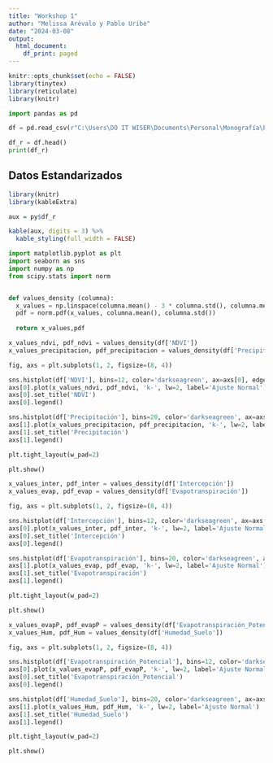 ```yaml
---
title: "Workshop 1"
author: "Melissa Arévalo y Pablo Uribe"
date: "2024-03-08"
output:
  html_document:
    df_print: paged
---
```


```r
knitr::opts_chunk$set(echo = FALSE)
library(tinytex)
library(reticulate)
library(knitr)
```

```python
import pandas as pd

df = pd.read_csv(r"C:\Users\DO IT WISER\Documents\Personal\Monografía\Procesamiento R\processed_data.csv")

df_r = df.head()
print(df_r)
```

## Datos Estandarizados

```r

library(knitr)
library(kableExtra)

aux = py$df_r

kable(aux, digits = 3) %>%
  kable_styling(full_width = FALSE)
```

```python

import matplotlib.pyplot as plt
import seaborn as sns
import numpy as np
from scipy.stats import norm


def values_density (columna):
  x_values = np.linspace(columna.mean() - 3 * columna.std(), columna.mean() + 3 * columna.std(), 100)
  pdf = norm.pdf(x_values, columna.mean(), columna.std())
  
  return x_values,pdf

x_values_ndvi, pdf_ndvi = values_density(df['NDVI'])
x_values_precipitacion, pdf_precipitacion = values_density(df['Precipitación'])

fig, axs = plt.subplots(1, 2, figsize=(8, 4))

sns.histplot(df['NDVI'], bins=12, color='darkseagreen', ax=axs[0], edgecolor='black', alpha=0.7)
axs[0].plot(x_values_ndvi, pdf_ndvi, 'k-', lw=2, label='Ajuste Normal')
axs[0].set_title('NDVI')
axs[0].legend() 

sns.histplot(df['Precipitación'], bins=20, color='darkseagreen', ax=axs[1], edgecolor='black', alpha=0.7)
axs[1].plot(x_values_precipitacion, pdf_precipitacion, 'k-', lw=2, label='Ajuste Normal')
axs[1].set_title('Precipitación')
axs[1].legend()  

plt.tight_layout(w_pad=2)

plt.show()

```

```python
x_values_inter, pdf_inter = values_density(df['Intercepción'])
x_values_evap, pdf_evap = values_density(df['Evapotranspiración'])

fig, axs = plt.subplots(1, 2, figsize=(8, 4))

sns.histplot(df['Intercepción'], bins=12, color='darkseagreen', ax=axs[0], edgecolor='black', alpha=0.7)
axs[0].plot(x_values_inter, pdf_inter, 'k-', lw=2, label='Ajuste Normal')
axs[0].set_title('Intercepción')
axs[0].legend() 

sns.histplot(df['Evapotranspiración'], bins=20, color='darkseagreen', ax=axs[1], edgecolor='black', alpha=0.7)
axs[1].plot(x_values_evap, pdf_evap, 'k-', lw=2, label='Ajuste Normal')
axs[1].set_title('Evapotranspiración')
axs[1].legend()  

plt.tight_layout(w_pad=2)

plt.show()

```

```python
x_values_evapP, pdf_evapP = values_density(df['Evapotranspiración_Potencial'])
x_values_Hum, pdf_Hum = values_density(df['Humedad_Suelo'])

fig, axs = plt.subplots(1, 2, figsize=(8, 4))

sns.histplot(df['Evapotranspiración_Potencial'], bins=12, color='darkseagreen', ax=axs[0], edgecolor='black', alpha=0.7)
axs[0].plot(x_values_evapP, pdf_evapP, 'k-', lw=2, label='Ajuste Normal')
axs[0].set_title('Evapotranspiración_Potencial')
axs[0].legend() 

sns.histplot(df['Humedad_Suelo'], bins=20, color='darkseagreen', ax=axs[1], edgecolor='black', alpha=0.7)
axs[1].plot(x_values_Hum, pdf_Hum, 'k-', lw=2, label='Ajuste Normal')
axs[1].set_title('Humedad_Suelo')
axs[1].legend()  

plt.tight_layout(w_pad=2)

plt.show()

```

